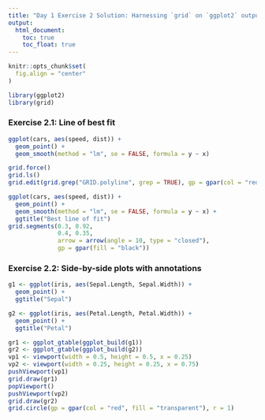 ```yaml
---
title: "Day 1 Exercise 2 Solution: Harnessing `grid` on `ggplot2` outputs"
output:
  html_document:
    toc: true
    toc_float: true
---
```



```r
knitr::opts_chunk$set(
  fig.align = "center"
)
```

```r
library(ggplot2)
library(grid)
```


### Exercise 2.1: Line of best fit

```r
ggplot(cars, aes(speed, dist)) + 
  geom_point() + 
  geom_smooth(method = "lm", se = FALSE, formula = y ~ x)

grid.force()
grid.ls()
grid.edit(grid.grep("GRID.polyline", grep = TRUE), gp = gpar(col = "red"))
```


```r
ggplot(cars, aes(speed, dist)) + 
  geom_point() + 
  geom_smooth(method = "lm", se = FALSE, formula = y ~ x) +
  ggtitle("Best line of fit")
grid.segments(0.3, 0.92, 
              0.4, 0.35,
              arrow = arrow(angle = 10, type = "closed"),
              gp = gpar(fill = "black"))
```


### Exercise 2.2: Side-by-side plots with annotations

```r
g1 <- ggplot(iris, aes(Sepal.Length, Sepal.Width)) +
  geom_point() + 
  ggtitle("Sepal")

g2 <- ggplot(iris, aes(Petal.Length, Petal.Width)) +
  geom_point() + 
  ggtitle("Petal")

gr1 <- ggplot_gtable(ggplot_build(g1))
gr2 <- ggplot_gtable(ggplot_build(g2))
vp1 <- viewport(width = 0.5, height = 0.5, x = 0.25)
vp2 <- viewport(width = 0.25, height = 0.25, x = 0.75)
pushViewport(vp1)
grid.draw(gr1)
popViewport()
pushViewport(vp2)
grid.draw(gr2)
grid.circle(gp = gpar(col = "red", fill = "transparent"), r = 1)
```
